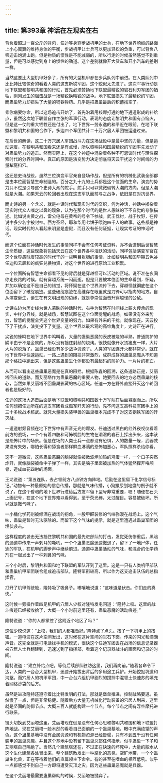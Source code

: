 ```yaml
---
---
---
```

title: 第393章 神话在左现实在右
---



背负着超过一百公斤的背包，任迪等身穿步战机甲的士兵，在地下世界崎岖的路面上小心翼翼的维持身体的平衡，步战机甲让士兵可以更加轻松的负重，可以背负八零迫击炮满山跑。但是物质的惯性是不能减弱的，所以行走的时候虽然感觉不到重量，但是可以感觉到身上的惯性的劲道。这个差别就像开大货车和开小汽车的差别一样。

当然这要比大型机甲好多了，所有的大型机甲都在步兵队列中前进。在人类队列中比比特比较惊奇的看着人类的这支新锐军团，这个貌似太先进了。这次军事行动是地下联盟和黎明共和国的行动，首先必须赞扬地下联盟最精锐的岩石利刃军团的牺牲，刚刚发生的阻击战是一场精锐换精锐的战争。地下联盟损失了最精锐的军团，而蛊巢势力却损失了大量的钢铁弹药。几乎是把蛊巢最后的积蓄掏空了。

乘你病要你命，所以这场追击开始了，首先沿着用核爆打通的地下通道形成的补给点，虽然这次地下联盟自作主张的军事行动，表现的态度让黎明共和国有点恼火，但是这一仗的重大牺牲还是付出了。地下世界一劳永逸的和平近在眼前。在地下联盟和黎明共和国的合作下，多达四个军团共计二十万穴居人军团被运送过来。

在后世的解读，这二十万穴居人军团战斗力在这场战役中是最中坚的力量，但是运动速度，在黎明共和国看来还是有点慢，所以黎明共和国最精锐的军团率先发动了对蛊巢势力的追击。然而实际上，在这个神迹中混杂着各种不可思议时代与理性探索时代的分界时间中。真正的原因是演变势力决定彻底将天云干扰这个时间线的力量犁庭扫穴。

这还是史诗战役，虽然三位演变军官亲自登场作战，但是所有的机械化武装全部都是由本位面智慧生命制造的。百分之九十九的士兵都是这个位面的生命。演变的势力只不过是引导这个史诗大潮的舵手。舵手只可以微微偏转大潮的方向，但是大潮就是大潮。如果天云的轮回者出现在这支军队面前与之战争，依旧是在对抗世界。

而史诗的另一个含义，就是神话时代和现实时代的交织，何为神话，神话中掺杂着现实时代众人嗤之以鼻的现象，认为在那个时代的是世人愚昧的下不自觉的夸张描述。比如说炎黄之战，雷公电母在黄帝的号令下参战。武王伐纣，战于牧野，在传说中多少名字被封神。西方圣经，耶和华用七饼子喂饱四千人的故事。这些都是神话。现实时代的人看起来明显是虚假，而且没有任何证据，让现实考证的神话时代。

而这个位面在神话时代发生的事情同样不会有任何考证资料，亦不会遭到后世智慧生命质疑，这些现象将包括天云在这个世界各种活跃的活动，同样包括演变军官在这个世界愚昧度较高的时代干的一些明目张胆的事情，比如黎明共和国早期五色谷任迪和云辰和的疯狂兑换物资，对这个世界的进行原始工业积累。

一个位面所有智慧生命都看不见的背后就是穿越怪可以活动的区域。说不准在夜间你走夜路的时候，就有穿越系统一闪而逝。但是只要被本位面的生命看到，怀疑，并加以确定这不是自己的错觉，将怀疑在这个世界流传下去，穿越怪就彻底在这个位面留下了破绽痕迹。这些破绽痕迹在高维存在眼里就是刀锋可以指向的地方。自从演变诞生，诞生在有文明出现的边缘，就是尊崇位面晋升穿越怪的公敌。

史诗左边为历史线为世人蒙昧的神话时代，右手为智慧在时间线上薪火传承的现实，中样分界线。就是战场，智慧试图在这个位面觉醒的战场。如果没有外来势力，智慧的觉醒全凭这个世界变量的努力。如果有外来的干扰。就像现在。天云投下了干扰点，演变投下了变量。这个世界以最宏观的高维角度上，史诗正在进行。

尖锐的蜂鸣在地下世界中鸣叫着，大量的蛊巢恶魔的表皮被烧的半熟，普通防护的鳞甲由于不是金属的，所以没有挡住射频的烧烤。很快就像开水烫猪皮一样，大片大片的脱落了。蛊巢已经没有多少战争资源了。人类的军团连开火都非常少。就在地下世界中快速运动。一路上遇到的阻拦非常激烈，成群成群的蛊巢恶魔从不知道那个格拉中跑出来，但是这些蛊巢生化体都没有最起码的防护力。一片片的死亡。

从而可以看出这些蛊巢恶魔是在真的阻拦。根据陈鑫的回溯，这条道路正是，艾丽塔回去的道路。而艾丽塔作为蛊巢恶魔的重要人物，她要回去的地方必然蛊巢的核心，当然如果艾丽塔不回蛊巢影藏的核心区域。任迪一方在野外直接歼灭这个轮回者也是极好的。

任迪的这场大追击后面是地下联盟和黎明共和国数十万军队在后面紧跟而上。所以任何想把任迪所在的这支军团看成孤军歼灭的行动，先不问这支高科技军团手上的三十多枚战术核武。就凭大量损失装甲兽的蛊巢根本完成不了对这支钢铁军团的歼灭战。

一道道射频音频在地下世界中有声音无光的爆发。任迪透过黑白的红外夜视仪看着前方的战场，一个个有着四肢和可怖嘴脸的生物在潮湿的岩石上探出头来，这本该是恐怖片中的场景。但是在场的人类士兵一点都没有恐惧，人的数量一躲，武器效果没有失效，哪怕长得和舔食者那样鲜血淋漓的恐怖加恶心，军队照样杀给你看。

这不一道微波，这些蛊巢恶魔的脑袋就像被微波炉加热的鸡蛋一样，一个口子突然炸开，就像脑袋被命中子弹了一样，其实是脑子里面被加热的气体猛然撑开咯颅骨，造成血花四射的场面。

王龙说道：“第五连队，去占领前方八点钟方向阵地。后勤在这里留下化学信号标记。”动物有一种最原始的信息传播，那就是气味传播，小狗撒尿划地盘的例子就不说了。在这个昏暗的地下世界行进给后方友军留下型号非常重要，嗯！随便在石头上画记号，在这个地下世界难以看得到。至于荧光棒，太过醒目。容易被破坏。所以就是撒气味了。

一小桶化学药剂被倾洒在战场的拐角，一股甲醛装修的气味弥漫在战场上。这个气味，蛊巢是暂时无法驱除的。而留下这个气味的提示，就是这里遭遇过蛊巢军团的埋伏袭击。

这样程度的袭击无法挡住黎明共和国的最先进部队的打击，发觉死伤惨重后，黑暗的通道中传来一声刺耳的嘶吼，一个个蛊巢恶魔迅速撤退了，留下了一地尸体，任迪的军队，在机甲的脚步声中继续前进。通道中蛊巢活动的气味，和混合的化学药剂在一起发出了一种刺鼻的气味。

三个小时后，黎明共和国和地下联盟的军队开到了这里。这是一只有人类机甲部队和蛊巢机甲军团联合组成追击部队，隆特军衔较高，所以作为这支追击队伍的总指挥官。

打开了机甲驾驶舱，隆特吸了吸鼻子。嘟嚷地说道：“这味道是伏击。你们走的真快。”

这时候一旁操作着四足机甲的穴居人少校对隆特发电问道：“隆特上校。这里的战斗痕迹已经被收拾了，大概一个小时前这里还有，蛊巢恶魔的活动痕迹。”

隆特说道：“你的人都掌控了这附近个地区了吗？”

这位少校说道：“上校，我们的人都准备好。”隆特点了点头。按了一下机甲上的按钮。一道电波在这片空间发出，这时候在这片空间的岩石下面。传来的闪光和滴滴声音。这完全就是打电话找手机的模式，很快这个任迪军团丢在战场的信息记录器被穴居人士兵翻建到，迅速送到了指挥部，看着这个记录器战斗的画面和记录的时间。

隆特说道：“建立补给点吧。等待后续部队驻防这里，我们再向前。”随着各命令下达，人类的一台台大型机甲，迅速开始拔出背后的多用途工兵铲。开始挖掘坑道和沟壑。而穴居人的机甲军团，中一台台六组机甲剧烈的搅拌中混领土快速苏的填充着网格沙袋的后方。

虽然是进攻隆特还遵守着比比特发明的打法，那就是堡垒推进，控制战略要道。虽然慢了一点，但是非常稳健。随着后方大量无机械化行动装备的穴居人到来，这里就是坚固的防御节点。大概三百人就能构建一个节点。每个节点之间有浮空摩托进行联系。

镜头切换到艾丽塔这里，艾丽塔现在倒是没有任何心思和黎明共和国和地下联盟打阵地战。现在艾丽塔一脸木然的看着自己面前的一个蛊巢基地，眼中充满绝望的声色。这个蛊巢基地中没有金属资源和有机物资源已经告罄，只有不到五千没有任何装甲的蛊巢恶魔。并且这个基地中没有留下蛊巢总部任何指示，似乎蛊巢一下子和艾丽塔自己隔绝了。当然几个建筑塔还在，不过正在快速的坏死中，大量的脓水从这个生化建筑各处冒出来，整个建筑散发出一种腐化的恶臭。空旷地带，一个个蛊巢生化兽，正在等待着他们的直属领主下命令。有的甚至在嗜血的相互低吼。似乎一点都感觉不到自己一方即将遭受灭顶之灾。因为这些蛊巢恶魔就是兵器。

在这个艾丽塔最需要蛊巢帮助的时候，艾丽塔被抛弃了。